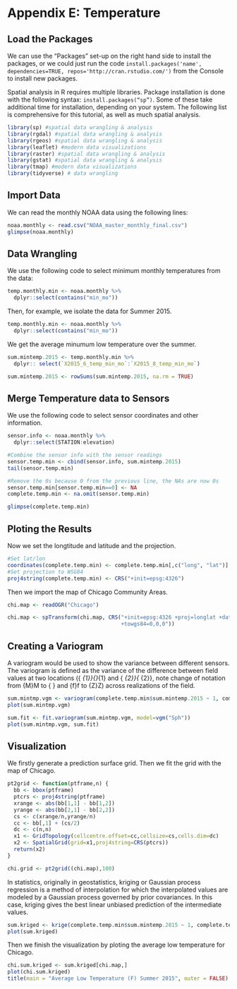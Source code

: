 # Appendix E: Temperature {-}

## Load the Packages

We can use the "Packages" set-up on the right hand side to install the packages, or we could just run the code `install.packages('name', dependencies=TRUE, repos='http://cran.rstudio.com/')` from the Console to install new packages.

Spatial analysis in R requires multiple libraries. Package installation is done with the following syntax: `install.packages(“sp”)`. Some of these take additional time for installation, depending on your system. The following list is comprehensive for this tutorial, as well as much spatial analysis.

```r
library(sp) #spatial data wrangling & analysis
library(rgdal) #spatial data wrangling & analysis
library(rgeos) #spatial data wrangling & analysis
library(leaflet) #modern data visualizations
library(raster) #spatial data wrangling & analysis
library(gstat) #spatial data wrangling & analysis
library(tmap) #modern data visualizations
library(tidyverse) # data wrangling
```

## Import Data

We can read the monthly NOAA data using the following lines:

```r
noaa.monthly <- read.csv("NOAA_master_monthly_final.csv")
glimpse(noaa.monthly)
```

## Data Wrangling

We use the following code to select minimum monthly temperatures from the data:

```r
temp.monthly.min <- noaa.monthly %>%
  dplyr::select(contains("min_mo"))
```

Then, for example, we isolate the data for Summer 2015.

```r
temp.monthly.min <- noaa.monthly %>%
  dplyr::select(contains("min_mo"))
```

We get the average minumum low temperature over the summer.

```r
sum.mintemp.2015 <- temp.monthly.min %>%
  dplyr:: select(`X2015_6_temp_min_mo`:`X2015_8_temp_min_mo`)

sum.mintemp.2015 <- rowSums(sum.mintemp.2015, na.rm = TRUE)
```

## Merge Temperature data to Sensors

We use the following code to select sensor coordinates and other information. 

```r
sensor.info <- noaa.monthly %>%
  dplyr::select(STATION:elevation)

#Combine the sensor info with the sensor readings
sensor.temp.min <- cbind(sensor.info, sum.mintemp.2015)
tail(sensor.temp.min)

#Remove the 0s because 0 from the previous line, the NAs are now 0s
sensor.temp.min[sensor.temp.min==0] <- NA
complete.temp.min <- na.omit(sensor.temp.min)

glimpse(complete.temp.min)
```

## Ploting the Results

Now we set the longtitude and latitude and the projection.

```r
#Set lat/lon
coordinates(complete.temp.min) <- complete.temp.min[,c("long", "lat")]
#Set projection to WSG84
proj4string(complete.temp.min) <- CRS("+init=epsg:4326")
```

Then we import the map of Chicago Community Areas.

```r
chi.map <- readOGR("Chicago")

chi.map <- spTransform(chi.map, CRS("+init=epsg:4326 +proj=longlat +datum=WGS84 +no_defs +ellps=WGS84
                                    +towgs84=0,0,0"))
```

## Creating a Variogram

A variogram would be used to show the variance between different sensors. The variogram is defined as the variance of the difference between field values at two locations ({\displaystyle \mathbf {s} _{1}}{\mathbf  {s}}_{1} and {\displaystyle \mathbf {s} _{2}}{\displaystyle \mathbf {s} _{2}}, note change of notation from {\displaystyle M}M to {\displaystyle \mathbf {s} }\mathbf {s}  and {\displaystyle f}f to {\displaystyle Z}Z) across realizations of the field.

```r
sum.mintmp.vgm <- variogram(complete.temp.min$sum.mintemp.2015 ~ 1, complete.temp.min)
plot(sum.mintmp.vgm)
```

```r
sum.fit <- fit.variogram(sum.mintmp.vgm, model=vgm("Sph"))
plot(sum.mintmp.vgm, sum.fit)
```

## Visualization

We firstly generate a prediction surface grid. Then we fit the grid with the map of Chicago.

```r
pt2grid <- function(ptframe,n) {
  bb <- bbox(ptframe)  
  ptcrs <- proj4string(ptframe)  
  xrange <- abs(bb[1,1] - bb[1,2])  
  yrange <- abs(bb[2,1] - bb[2,2])  
  cs <- c(xrange/n,yrange/n)  
  cc <- bb[,1] + (cs/2)  
  dc <- c(n,n)  
  x1 <- GridTopology(cellcentre.offset=cc,cellsize=cs,cells.dim=dc)  
  x2 <- SpatialGrid(grid=x1,proj4string=CRS(ptcrs))
  return(x2)
}

chi.grid <- pt2grid((chi.map),100)
```

In statistics, originally in geostatistics, kriging or Gaussian process regression is a method of interpolation for which the interpolated values are modeled by a Gaussian process governed by prior covariances. In this case, kriging gives the best linear unbiased prediction of the intermediate values.

```r
sum.kriged <- krige(complete.temp.min$sum.mintemp.2015 ~ 1, complete.temp.min, chi.grid, model = sum.fit)
plot(sum.kriged)
```

Then we finish the visualization by ploting the average low temperature for Chicago.
```r
chi.sum.kriged <- sum.kriged[chi.map,]
plot(chi.sum.kriged)
title(main = "Average Low Temperature (F) Summer 2015", outer = FALSE)
```
